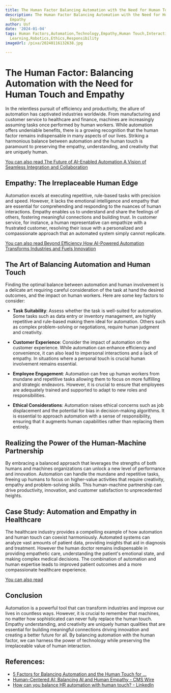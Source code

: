```yaml
---
title: The Human Factor Balancing Automation with the Need for Human Touch and Empathy
description: The Human Factor Balancing Automation with the Need for Human Touch and
  Empathy
author: Usf
date: '2024-01-04'
tags: Human Factors,Automation,Technology,Empathy,Human Touch,Interaction,Balance,AI,Machine
  Learning,Robotics,Ethics,Responsibility
imageUrl: /pixa/20240116132638.jpg

---
```

# The Human Factor: Balancing Automation with  the Need for Human Touch  and Empathy

In the relentless  pursuit of efficiency and productivity, the allure of  automation has captivated industries worldwide. From  manufacturing and customer service to  healthcare and finance, machines are increasingly assuming  tasks once performed by human workers. While automation  offers  undeniable benefits, there is a growing recognition that the human factor remains indispensable in many aspects of our lives. Striking a harmonious balance  between automation and the human touch is  paramount to preserving the empathy, understanding,  and creativity that  are uniquely human.

[You can  also read The Future of AI-Enabled Automation A  Vision of Seamless Integration and  Collaboration](The%20Future%20of%20AI-Enabled%20Automation%20A%20Vision%20of%20Seamless%20Integration%20and%20Collaboration)


## Empathy: The Irreplaceable Human Edge

Automation excels at executing repetitive, rule-based tasks with precision and speed. However, it lacks the emotional intelligence and empathy  that are essential for comprehending and responding to the nuances of human interactions. Empathy enables us to understand and share the  feelings  of others, fostering meaningful connections and building trust. In customer service, for instance, a human representative can  empathize with a frustrated  customer, resolving their issue with a personalized and compassionate approach that an automated system simply cannot replicate.

[You  can also read Beyond Efficiency How AI-Powered Automation  Transforms  Industries and  Fuels Innovation](Beyond%20Efficiency%20How%20AI-Powered%20Automation%20Transforms%20Industries%20and%20Fuels%20Innovation)


## The Art of Balancing Automation and Human Touch

Finding the optimal balance between  automation  and human involvement is a delicate art requiring careful consideration  of  the task at hand the desired outcomes, and the  impact on human workers. Here are some key factors to consider:

-  **Task Suitability**: Assess whether  the task is well-suited for automation. Some tasks  such as data entry or inventory  management,  are highly repetitive and rule-based making them ideal for automation. Others such as complex problem-solving or negotiations, require human judgment and creativity.

-  **Customer Experience**: Consider  the impact of automation on the customer experience. While automation can enhance efficiency and convenience, it can also lead to  impersonal interactions and a  lack of empathy. In situations where a personal touch is crucial human involvement remains essential.

- **Employee Engagement**: Automation  can free up human workers from mundane and repetitive tasks allowing them to focus on  more fulfilling  and strategic endeavors. However, it is crucial to ensure  that employees are adequately trained and supported to adapt to new  roles and responsibilities.

- **Ethical Considerations**: Automation raises ethical concerns such as  job displacement and the potential for bias in decision-making algorithms. It is essential  to approach automation with a sense of responsibility, ensuring that it augments human capabilities  rather than replacing them entirely.

## Realizing the Power of the Human-Machine Partnership

By embracing a balanced approach  that leverages the strengths of  both humans and  machines organizations can unlock a new  level of performance and innovation. Automation can handle the mundane and repetitive tasks, freeing up humans to  focus on higher-value activities that require creativity, empathy and problem-solving skills. This human-machine partnership can drive productivity, innovation, and customer satisfaction to unprecedented heights.

## Case Study: Automation and Empathy  in Healthcare

The  healthcare industry provides  a compelling example of how automation  and human touch can coexist harmoniously. Automated systems can analyze vast amounts of patient data, providing  insights that aid in diagnosis and treatment. However  the human doctor remains indispensable in  providing empathetic care, understanding  the patient's emotional state, and making complex  medical decisions. The combination of automation and human expertise leads to improved patient outcomes and a more compassionate healthcare experience.

[You can also read ]()


## Conclusion

Automation is a powerful tool that can transform industries and improve our lives in countless ways. However, it is crucial to remember that machines, no matter how sophisticated can never fully replace the human touch. Empathy understanding, and creativity are uniquely human qualities  that are  essential for building meaningful connections driving innovation and creating a better future for all. By balancing automation with  the human factor, we can harness the power of technology while preserving the irreplaceable value of human interaction.

## References:
- [5 Factors for Balancing Automation and the Human Touch for ...](https://www.destinationcrm.com/Articles/Web-Exclusives/Viewpoints/5-Factors-for-Balancing-Automation-and-the-Human-Touch-for-Superior-CX-152574.aspx)
- [Human-Centered AI: Balancing AI and Human Empathy - CMS Wire](https://www.cmswire.com/customer-experience/why-human-centered-ai-is-a-winning-strategy/)
- [How can you balance HR automation with human touch? - LinkedIn](https://www.linkedin.com/advice/3/how-can-you-balance-hr-automation-human-touch-skills-hr-operations)
